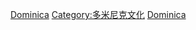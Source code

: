 {{Catnav|頁面分類|人类社会|文化|文物|世界遗产|拉丁美洲和加勒比地区世界遗产}}
{{Catnav|頁面分類|人文學科|考古学|文物|世界遗产|拉丁美洲和加勒比地区世界遗产}}
{{Commonscat|World Heritage Sites in Dominica}}

[[Category:拉丁美洲和加勒比地区世界遗产|Dominica]]
[[Category:多米尼克文化|Category:多米尼克文化]]
[[Category:各國世界遺產|Dominica]]
